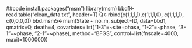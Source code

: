 ##code 
install.packages("msm")
library(msm)
bbd1<-read.table("clean_data.txt", header=T)
Q<-rbind(c(1,1,1,1),c(1,1,1,0), c(1,1,1,1), c(0,0,0,0))
bbd.msm5<-msm(State ~ no_m, subject=ID, data=bbd1, qmatrix=Q, death=4, covariates=list("1-3"=~site+phase, "1-2"=~phase, "3-1"=~phase, "2-1"=~phase), method="BFGS", control=list(fnscale=4000, maxit=1000000))
